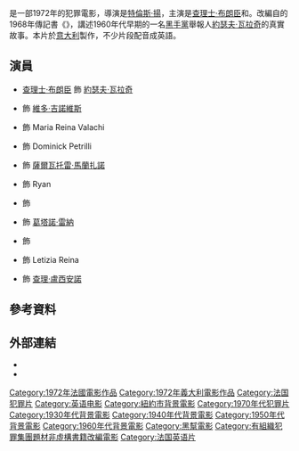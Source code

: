 {{noteTA
|T=zh-hk:賊殺賊; zh-tw:大時代 (1972年電影); zh-cn:大时代 (1972年电影);
|G1=Show
|1=zh-hk:賊殺賊; zh-tw:大時代; zh-cn:大时代;
}}
{{Infobox film 
| name           = 大時代
| original_name  = ''The Valachi Papers''
| image          = The Valachi Papers.jpg
| director       = [[特倫斯·揚|特倫斯·揚]]
| producer       = [[迪諾·德·勞倫提斯|迪諾·德·勞倫提斯]]
| screenplay     = {{link-en|史蒂芬·傑勒|Stephen Geller}}<br />Massimo De Rita<br />Arduino Maiuri
| based_on       = 《{{link-en|The Valachi Papers (book)|The Valachi Papers (book)|The Valachi Papers}}》<br />作者：{{link-en|彼得·馬斯|Peter Maas}}
| starring       = [[查理士·布朗臣|查理士·布朗臣]]<br />{{link-en|Lino Ventura|Lino Ventura}}<br />{{link-en|吉兒·艾爾蘭|Jill Ireland}}<br />{{link-en|Walter Chiari|Walter Chiari}}<br />{{link-en|約瑟夫·懷斯曼|Joseph Wiseman}}
| music          = [[里茲·歐特拉尼|里茲·歐特拉尼]]
| cinematography = {{link-en|阿爾多·坦蒂|Aldo Tonti}}
| editing        = Johnny Dwyre<br />Monica Finzi
| studio         = De Laurentiis Intermarco S.p.A<br />Euro-France Films
| distributor    = [[哥倫比亞電影公司|哥倫比亞電影公司]]（美國）<br />{{link-en|Cinema International Corporation|Cinema International Corporation}}（全球）<br />{{link-en|索尼影業家庭娛樂|Sony Pictures Home Entertainment}}（2006年，DVD）
| released       = 1972年11月3日
| runtime        = 125分鐘
| language       = 意大利語<br />英語
| gross          = $17,106,087<ref>{{Cite web|url=http://www.the-numbers.com/movies/1972/0VLPP.php|publisher=The Numbers|title=The Valachi Papers, Box Office Information|accessdate=January 21, 2012|archive-date=2013-11-12|archive-url=https://web.archive.org/web/20131112145024/http://www.the-numbers.com/movies/1972/0VLPP.php|dead-url=no}}</ref>
| cn_name        = 大时代
| hk_name        = 賊殺賊
| tw_name        = 大時代
}}

{{作品名稱|name=''The Valachi Papers''|hk=賊殺賊|tw=大時代|equiv-cn=tw}}是一部1972年的犯罪電影，導演是[[特倫斯·揚|特倫斯·揚]]，主演是[[查理士·布朗臣|查理士·布朗臣]]和{{link-en|Lino Ventura|Lino Ventura}}。改編自{{link-en|彼得·馬斯|Peter Maas}}的1968年傳記書《{{link-en|The Valachi Papers (book)|The Valachi Papers (book)|The Valachi Papers}}》，講述1960年代早期的一名[[黑手黨|黑手黨]]舉報人[[約瑟夫·瓦拉奇|約瑟夫·瓦拉奇]]的真實故事。本片於[[意大利|意大利]]製作，不少片段配音成英語。

== 演員 ==
* [[查理士·布朗臣|查理士·布朗臣]] 飾 [[約瑟夫·瓦拉奇|約瑟夫·瓦拉奇]]
* {{link-en|Lino Ventura|Lino Ventura}} 飾 [[維多·吉諾維斯|維多·吉諾維斯]]
* {{link-en|吉兒·艾爾蘭|Jill Ireland}} 飾 Maria Reina Valachi
* {{link-en|Walter Chiari|Walter Chiari}} 飾 Dominick Petrilli
* {{link-en|約瑟夫·懷斯曼|Joseph Wiseman}} 飾 [[薩爾瓦托雷·馬蘭扎諾|薩爾瓦托雷·馬蘭扎諾]]
* {{link-en|Gerald S. O'Loughlin|Gerald S. O'Loughlin}} 飾 Ryan
* {{link-en|Guido Leontini|Guido Leontini}} 飾 {{link-en|Anthony Strollo|Anthony Strollo|Tony Bender}}
* {{link-en|亞美迪歐·納札里|Amedeo Nazzari}} 飾 [[葛塔諾·雷納|葛塔諾·雷納]]
* {{link-en|Fausto Tozzi|Fausto Tozzi}} 飾 {{link-en|Albert Anastasia|Albert Anastasia}}
* {{link-en|Pupella Maggio|Pupella Maggio}} 飾 Letizia Reina
* {{link-en|安傑羅·殷凡堤|Angelo Infanti}} 飾 [[查理·盧西安諾|查理·盧西安諾]]

== 參考資料 ==
{{reflist}}

== 外部連結 ==
*{{IMDb title|id=0068341|name=The Valachi Papers}}
*{{allmovie title|115356}}

{{DEFAULTSORT:Valachi Papers, The}}
[[Category:1972年法國電影作品|Category:1972年法國電影作品]]
[[Category:1972年義大利電影作品|Category:1972年義大利電影作品]]
[[Category:法国犯罪片|Category:法国犯罪片]]
[[Category:英语电影|Category:英语电影]]
[[Category:紐約市背景電影|Category:紐約市背景電影]]
[[Category:1970年代犯罪片|Category:1970年代犯罪片]]
[[Category:1930年代背景電影|Category:1930年代背景電影]]
[[Category:1940年代背景電影|Category:1940年代背景電影]]
[[Category:1950年代背景電影|Category:1950年代背景電影]]
[[Category:1960年代背景電影|Category:1960年代背景電影]]
[[Category:黑幫電影|Category:黑幫電影]]
[[Category:有組織犯罪集團題材非虛構書籍改編電影|Category:有組織犯罪集團題材非虛構書籍改編電影]]
[[Category:法国英语片|Category:法国英语片]]
